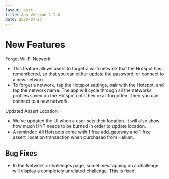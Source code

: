 ```yaml
---
layout: post
title: App Version 2.1.0
date: 2020-07-27
---
```


# New Features

Forget Wi-Fi Network

- This feature allows users to forget a wi-fi network that the Hotspot has remembered, so that you
  can either update the password, or connect to a new network
- To forget a network, tap the Hotspot settings, pair with the Hotspot, and tap the network name.
  The app will cycle through all the networks profiles saved on the Hotspot until they're all
  forgotten. Then you can connect to a new network.

<!--truncate-->

Updated Assert Location

- We've updated the UI when a user sets their location. It will also show how much HNT needs to be
  burned in order to update location.
- A reminder: All Hotspots come with 1 free add_gateway and 1 free assert_location transaction when
  purchased from Helium.

## Bug Fixes

- In the Network > challenges page, sometimes tapping on a challenge will display a completely
  unrelated challenge. This is fixed.
